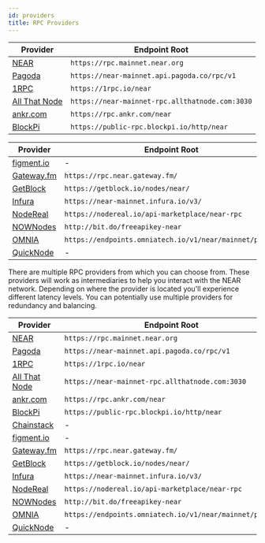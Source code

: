 ```yaml
---
id: providers
title: RPC Providers
---
```


<Tabs>
  <TabItem value="apple" label="Apple" default>
    <table>
      <thead>
        <tr>
          <th>Provider</th>
          <th>Endpoint Root</th>
        </tr>
      </thead>
        <tbody>
        <tr>
          <td><a href="setup.md">NEAR</a></td>
          <td><code>https://rpc.mainnet.near.org</code></td>
        </tr>
        <tr>
          <td><a href="https://www.pagoda.co/console">Pagoda</a></td>
          <td><code>https://near-mainnet.api.pagoda.co/rpc/v1</code></td>
        </tr>
        <tr>
          <td><a href="https://docs.ata.network/1rpc/introduction/">1RPC</a></td>
          <td><code>https://1rpc.io/near</code></td>
        </tr>
        <tr>
          <td><a href="https://docs.allthatnode.com/protocols/near/">All That Node</a></td>
          <td><code>https://near-mainnet-rpc.allthatnode.com:3030</code></td>
        </tr>
        <tr>
          <td><a href="https://www.ankr.com/docs/rpc-service/chains/chains-list/#near">ankr.com</a></td>
          <td><code>https://rpc.ankr.com/near</code></td>
        </tr>
        <tr>
          <td><a href="https://chains.blockpi.io/#/near">BlockPi</a></td>
          <td><code>https://public-rpc.blockpi.io/http/near</code></td>
        </tr>
        </tbody>
    </table>
  </TabItem>
  <TabItem value="orange" label="Orange">
  
  | Provider   | Endpoint Root                           |
  | ---------- | --------------------------------------- |
  | [figment.io](https://docs.figment.io/guides/staking-api/near/delegate/) | -                                        |
  | [Gateway.fm](https://gateway.fm/)   | `https://rpc.near.gateway.fm/`                                                   |
  | [GetBlock](https://getblock.io/nodes/near/)  | `https://getblock.io/nodes/near/`        |
  | [Infura](https://docs.infura.io/infura/networks/near)   | `https://near-mainnet.infura.io/v3/`                            |
  | [NodeReal](https://nodereal.io) | `https://nodereal.io/api-marketplace/near-rpc`  |
  | [NOWNodes](https://nownodes.io/) | `http://bit.do/freeapikey-near`     |
  | [OMNIA](https://omniatech.io) | `https://endpoints.omniatech.io/v1/near/mainnet/public`  |
  | [QuickNode](https://www.quicknode.com/chains/near)  | -                                                |
  
  </TabItem>
</Tabs>

There are multiple RPC providers from which you can choose from. These providers will work as intermediaries to help you
interact with the NEAR network. Depending on where the provider is located you'll experience different latency levels.
You can potentially use multiple providers for redundancy and balancing.


| Provider   | Endpoint Root                           |
| ---------- | --------------------------------------- |
| [NEAR](setup.md)      | `https://rpc.mainnet.near.org`                                                |
| [Pagoda](https://www.pagoda.co/console)    | `https://near-mainnet.api.pagoda.co/rpc/v1`                                        |
| [1RPC](https://docs.ata.network/1rpc/introduction/) | `https://1rpc.io/near`  |
| [All That Node](https://docs.allthatnode.com/protocols/near/)  | `https://near-mainnet-rpc.allthatnode.com:3030`         |
| [ankr.com](https://www.ankr.com/docs/rpc-service/chains/chains-list/#near)  | `https://rpc.ankr.com/near`                       |
| [BlockPi](https://chains.blockpi.io/#/near)  | `https://public-rpc.blockpi.io/http/near`                                   |
| [Chainstack](https://chainstack.com/build-better-with-near/)  | -                                                 |
| [figment.io](https://docs.figment.io/guides/staking-api/near/delegate/) | -                                        |
| [Gateway.fm](https://gateway.fm/)   | `https://rpc.near.gateway.fm/`                                                   |
| [GetBlock](https://getblock.io/nodes/near/)  | `https://getblock.io/nodes/near/`        |
| [Infura](https://docs.infura.io/infura/networks/near)   | `https://near-mainnet.infura.io/v3/`                            |
| [NodeReal](https://nodereal.io) | `https://nodereal.io/api-marketplace/near-rpc`  |
| [NOWNodes](https://nownodes.io/) | `http://bit.do/freeapikey-near`     |
| [OMNIA](https://omniatech.io) | `https://endpoints.omniatech.io/v1/near/mainnet/public`  |
| [QuickNode](https://www.quicknode.com/chains/near)  | -                                                |
